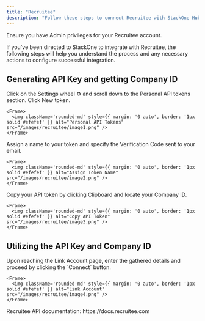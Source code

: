 ```yaml
---
title: "Recruitee"
description: "Follow these steps to connect Recruitee with StackOne Hub successfully."
---
```



<Warning>
  Ensure you have Admin privileges for your Recruitee account.
</Warning>

If you've been directed to StackOne to integrate with Recruitee, the following steps will help you understand the process and any necessary actions to configure successful integration.

## Generating API Key and getting Company ID

<Steps>
  <Step title="Navigate to Personal API tokens">
    Click on the Settings wheel ⚙️ and scroll down to the Personal API tokens section. Click New token.

    <Frame>
      <img className='rounded-md' style={{ margin: '0 auto', border: '1px solid #efefef' }} alt="Personal API Tokens" src="/images/recruitee/image1.png" />
    </Frame>
  </Step>

  <Step title="Assign a name to your token">
    Assign a name to your token and specify the Verification Code sent to your email.

    <Frame>
      <img className='rounded-md' style={{ margin: '0 auto', border: '1px solid #efefef' }} alt="Assign Token Name" src="/images/recruitee/image2.png" />
    </Frame>
  </Step>

  <Step title="Copy your API token and locate your Company ID">
    Copy your API token by clicking Clipboard and locate your Company ID.

    <Frame>
      <img className='rounded-md' style={{ margin: '0 auto', border: '1px solid #efefef' }} alt="Copy API Token" src="/images/recruitee/image3.png" />
    </Frame>
  </Step>
</Steps>

## Utilizing the API Key and Company ID

<Steps>
  <Step title="Enter the Details">
    Upon reaching the Link Account page, enter the gathered details and proceed by clicking the `Connect` button.

    <Frame>
      <img className='rounded-md' style={{ margin: '0 auto', border: '1px solid #efefef' }} alt="Link Account" src="/images/recruitee/image4.png" />
    </Frame>
  </Step>
</Steps>

<IntegrationFooter />

<Card title="Useful Links" icon="link" href="https://docs.recruitee.com">
  Recruitee API documentation: https://docs.recruitee.com
</Card>
